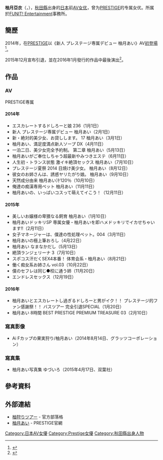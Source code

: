 {{AV女優|
|名前={{lang|ja|柚月 あい}}
|ふりがな=ゆずき あい
|生年=1994
|生月=12
|生日=5
|出身地={{JPN}}[[秋田縣|秋田縣]]
|時点=2012年<ref name="prestige">{{Cite web |url=http://www.prestige-av.com/actress/yuzuki.php |title=公式プロフィール |publisher=[[PRESTIGE|プレステージ]] |accessdate=2015-01-08 |archive-date=2014-03-07 |archive-url=https://web.archive.org/web/20140307072447/http://www.prestige-av.com/actress/yuzuki.php |dead-url=no }}</ref>
|身長=161
|体重=
|バスト=91
|ウエスト=60
|ヒップ=88
|カップ=F
|血液型=[[AB型|AB型]]
|股下=
|靴=
|身体備考=美巨乳
|ジャンル=[[AV女優|AV女優]]
|AV出演期間=2014年－2016年
|専属契約=
|活動備考=
|他の活動
|その他=
}}

{{japanese|japanese=柚月 あい|kana=ゆずき あい|romaji=Yuzuki Ai}}

'''柚月亞衣'''（{{lang-ja|柚月 あい}}，{{bd|1994年|12月5日}}），[[秋田縣|秋田縣]]出身的[[日本|日本]]前[[AV女优|AV女优]]，曾为[[PRESTIGE|PRESTIGE]]的专属女优。所属於[[FUNIT!_Entertainment|FUNIT! Entertainment]]事務所。

== 簡歷 ==
2014年，在[[PRESTIGE|PRESTIGE]]以《新人 プレステージ専属デビュー 柚月あい》AV[[初登場|初登場]]<ref>{{cite web|url=http://www.playno1.com/article-12574-1.html#.Vw4VoDB96hc|title=2014第一名美少女 - 柚月あい|publisher=AVNo.1-PLAYNO.1|date=2013-12-31|5=|access-date=2016-04-13|archive-date=2016-04-12|archive-url=https://web.archive.org/web/20160412203629/http://www.playno1.com/article-12574-1.html#.Vw4VoDB96hc|dead-url=no}}</ref>。

2015年12月宣布引退，並在2016年1月發行的作品中最後演出<ref>{{cite web|url=http://www.playno1.com/article-18233-1.html#.Vw4UnjB96hc|title=最後的感謝祭！柚月あい完全引退|publisher=AVNo.1-PLAYNO.1|date=2015-12-04|5=|access-date=2016-04-13|archive-date=2020-01-16|archive-url=https://web.archive.org/web/20200116043103/http://www.playno1.com/article-18233-1.html#.Vw4UnjB96hc|dead-url=no}}</ref>。

== 作品 ==
=== AV ===
PRESTIGE専属
==== 2014年 ====
* エスカレートするドしろーと娘 236（1月1日）
* 新人 プレステージ専属デビュー 柚月あい（2月1日）
* 新・絶対的美少女、お貸しします。 17 柚月あい（3月1日）
* 柚月あい、満足度満点新人ソープ DX（4月11日）
* 一泊二日、美少女完全予約制。 第二章 柚月あい（5月13日）
* 柚月あいがご奉仕しちゃう超最新やみつきエステ（6月11日）
* 人生初・トランス状態 激イキ絶頂セックス 柚月あい（7月10日）
* プレステージ夏祭 2014 日焼け美少女。 柚月あい（8月12日）
* 彼女のお姉さんは、誘惑ヤリたがり娘。 柚月あい（9月10日）
* 天然成分由来 柚月あい汁120％（10月10日）
* 俺達の痴漢専用ペット 柚月あい（11月11日）
* 柚月あいの、いっぱいコスって萌えてイこう！（12月11日）

==== 2015年 ====
* 美しいお嬢様の卑猥なる飼育 柚月あい（1月10日）
* 柚月あいドッキリSP 専属女優・柚月あいを即ハメドッキリでイカせちゃいます!!（2月11日）
* 女子マネージャーは、僕達の性処理ペット。004（3月11日）
* 柚月あいの極上筆おろし（4月22日）
* 柚月あい なまなかだし（5月13日）
* 絶頂ランジェリーナ 3（7月10日）
* スポコス汗だくSEX4本番！ 体育会系・柚月あい（8月21日）
* 働く痴女系お姉さん vol.03（10月22日）
* 僕のセフレは同じ●校に通う姉（11月20日）
* エンドレスセックス（12月19日）

==== 2016年 ====
* 柚月あいとエスカレートし過ぎるドしろーと男がイク！！ プレステージ的ファン感謝祭！！ バスツアー 完全引退SPECIAL（1月20日）
* 柚月あい 8時間 BEST PRESTIGE PREMIUM TREASURE 03（2月10日）

=== 寫真影像 ===
* Ai Fカップの果実狩り/柚月あい（2014年8月14日、グラッツコーポレーション）

=== 寫真集 ===
* 柚月あい写真集 ゆづいろ（2015年4月17日、双葉社）

==參考資料==

{{Reflist}}

== 外部連結 ==
* [https://web.archive.org/web/20150815194813/http://blog.livedoor.jp/funit0617/ 柚狩りツアー] - 官方部落格
* [http://www.prestige-av.com/actress/yuzuki.php 柚月あい] {{Wayback|url=http://www.prestige-av.com/actress/yuzuki.php |date=20140307072447 }} - PRESTIGE官網

{{DEFAULTSORT:Yuzuki Ai}}
[[Category:日本AV女優|Category:日本AV女優]]
[[Category:Prestige女優|Category:Prestige女優]]
[[Category:秋田縣出身人物|Category:秋田縣出身人物]]